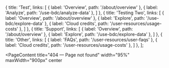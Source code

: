 
  {
    title: 'Test',
    links: [
      { label: 'Overview', path: '/about/overview' },
      { label: 'Analyze', path: '/use-bdc/analyze-data' },
    ]
  },
  {
    title: 'Testing Two',
    links: [
      { label: 'Overview', path: '/about/overview' },
      { label: 'Explore', path: '/use-bdc/explore-data' },
      { label: 'Cloud credits', path: '/user-resources/usage-costs' },
    ]
  },
  {
    title: 'Support',
    links: [
      { label: 'Overview', path: '/about/overview' },
      { label: 'Explore', path: '/use-bdc/explore-data' },
    ]
  },
  {
    title: 'Other',
    links: [
      { label: 'FAQs', path: '/user-resources/user-faqs' },
      { label: 'Cloud credits', path: '/user-resources/usage-costs' },
    ]
  },
];

<PageContent
  title="404 &mdash; Page not found"
  width="95%" maxWidth="900px"
  center
>
  <NotFoundMessage
    primary="Apologies! We couldn’t find what you were looking for."
    secondary="Perhaps one of the links below will help you find your way."
  />

  <br /><br />

  <SuggestionsGrid />
</PageContent>
